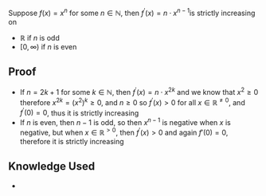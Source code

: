 Suppose <math>f(x) = x^n</math> for some <math>n \in \mathbb{N}</math>, then <math>f^\prime(x) = n \cdot x^{n-1} </math>is strictly increasing on 

*<math>\mathbb{R}</math> if <math>n</math> is odd
*<math>[0, \infty) </math> if <math>n</math> is even

==Proof==

*If <math>n = 2k + 1</math> for some <math>k \in \mathbb{N}</math>, then <math>f^\prime(x) = n \cdot x ^{2k}</math> and we know that <math>x^2 \ge 0</math> therefore <math>x^{2k} = (x^2)^k \ge 0</math>, and <math>n \ge 0</math> so <math>f^\prime(x) > 0</math> for all <math>x \in \mathbb{R}^{\neq 0}</math>, and <math>f^\prime(0) = 0 </math>, thus it is strictly increasing
*If <math>n</math> is even, then <math>n-1</math> is odd, so then <math>x^{n-1}</math> is negative when <math> x</math> is negative, but when <math>x \in \mathbb{R}^{> 0}</math>, then <math>f^\prime(x) > 0</math> and again <math>f'(0) = 0</math>, therefore it is strictly increasing

== Knowledge Used ==

* {{link|target=Strictly Increasing Function}}

{{Knowledge Metadata|Analysis|Proposition}}